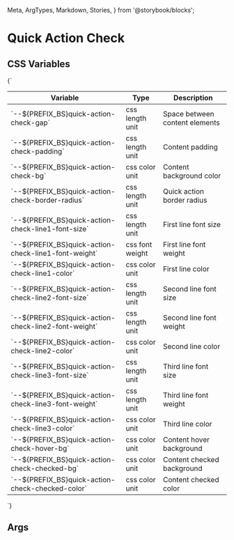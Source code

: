   Meta,
  ArgTypes,
  Markdown,
  Stories,
} from '@storybook/blocks';


# Quick Action Check

## CSS Variables
<Markdown>
  {`

  | Variable                                                         | Type              | Description                           |
  |------------------------------------------------------------------|-------------------|---------------------------------------|
  | \`--${PREFIX_BS}quick-action-check-gap\`                         | css length unit   | Space between content elements        |
  | \`--${PREFIX_BS}quick-action-check-padding\`                     | css length unit   | Content padding                       |
  | \`--${PREFIX_BS}quick-action-check-bg\`                          | css color unit    | Content background color              |
  | \`--${PREFIX_BS}quick-action-check-border-radius\`               | css length unit   | Quick action border radius            |
  | \`--${PREFIX_BS}quick-action-check-line1-font-size\`             | css length unit   | First line font size                  |
  | \`--${PREFIX_BS}quick-action-check-line1-font-weight\`           | css font weight   | First line font weight                |
  | \`--${PREFIX_BS}quick-action-check-line1-color\`                 | css color unit    | First line color                      |
  | \`--${PREFIX_BS}quick-action-check-line2-font-size\`             | css length unit   | Second line font size                 |
  | \`--${PREFIX_BS}quick-action-check-line2-font-weight\`           | css length unit   | Second line font weight               |
  | \`--${PREFIX_BS}quick-action-check-line2-color\`                 | css color unit    | Second line color                     |
  | \`--${PREFIX_BS}quick-action-check-line3-font-size\`             | css length unit   | Third line font size                  |
  | \`--${PREFIX_BS}quick-action-check-line3-font-weight\`           | css length unit   | Third line font weight                |
  | \`--${PREFIX_BS}quick-action-check-line3-color\`                 | css color unit    | Third line color                      |
  | \`--${PREFIX_BS}quick-action-check-hover-bg\`                    | css color unit    | Content hover background              |
  | \`--${PREFIX_BS}quick-action-check-checked-bg\`                  | css color unit    | Content checked background            |
  | \`--${PREFIX_BS}quick-action-check-checked-color\`               | css color unit    | Content checked color                 |

  `}
</Markdown>

## Args
<Meta of={DQuickActionCheckStories} />

<ArgTypes of={DQuickActionCheckStories} />

<Stories />


